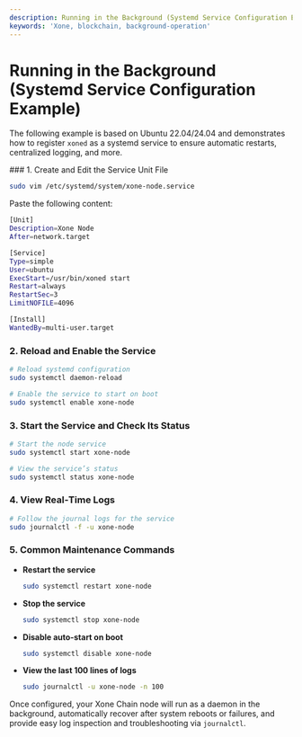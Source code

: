 ```yaml
---
description: Running in the Background (Systemd Service Configuration Example)
keywords: 'Xone, blockchain, background-operation'
---
```


# Running in the Background (Systemd Service Configuration Example)

The following example is based on Ubuntu 22.04/24.04 and demonstrates how to register `xoned` as a systemd service to ensure automatic restarts, centralized logging, and more.

<Steps>
### 1. Create and Edit the Service Unit File

```bash showLineNumbers copy
sudo vim /etc/systemd/system/xone-node.service
```

Paste the following content:

```bash showLineNumbers copy
[Unit]
Description=Xone Node
After=network.target

[Service]
Type=simple
User=ubuntu
ExecStart=/usr/bin/xoned start
Restart=always
RestartSec=3
LimitNOFILE=4096

[Install]
WantedBy=multi-user.target
```

### 2. Reload and Enable the Service

```bash showLineNumbers copy
# Reload systemd configuration
sudo systemctl daemon-reload

# Enable the service to start on boot
sudo systemctl enable xone-node
```


### 3. Start the Service and Check Its Status

```bash showLineNumbers copy
# Start the node service
sudo systemctl start xone-node

# View the service’s status
sudo systemctl status xone-node
```


### 4. View Real‑Time Logs

```bash showLineNumbers copy
# Follow the journal logs for the service
sudo journalctl -f -u xone-node
```


### 5. Common Maintenance Commands

* **Restart the service**

  ```bash showLineNumbers copy
  sudo systemctl restart xone-node
  ```
* **Stop the service**

  ```bash showLineNumbers copy
  sudo systemctl stop xone-node
  ```
* **Disable auto‑start on boot**

  ```bash showLineNumbers copy
  sudo systemctl disable xone-node
  ```
* **View the last 100 lines of logs**

  ```bash showLineNumbers copy
  sudo journalctl -u xone-node -n 100
  ```

</Steps>

Once configured, your Xone Chain node will run as a daemon in the background, automatically recover after system reboots or failures, and provide easy log inspection and troubleshooting via `journalctl`.
